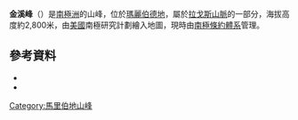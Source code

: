 {{coord|86|41|S|148|30|W|source:GNIS|display=title}}

'''金溪峰'''（{{lang-en|Goldstream Peak}}）是[[南極洲|南極洲]]的山峰，位於[[瑪麗伯德地|瑪麗伯德地]]，屬於[[拉戈斯山脈|拉戈斯山脈]]的一部分，海拔高度約2,800米，由[[美國|美國]]南極研究計劃繪入地圖，現時由[[南極條約體系|南極條約體系]]管理。

==參考資料==
*{{cite gnis | type = antarid | id = 5806| name = Goldstream Peak | accessdate = 2012-04-29}}
*{{usgs-gazetteer|id=5806}}

{{DEFAULTSORT:Goldstream Peak}}
[[Category:馬里伯地山峰|Category:馬里伯地山峰]]


{{MarieByrdLand-geo-stub}}